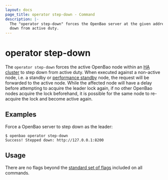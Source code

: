 ```yaml
---
layout: docs
page_title: operator step-down - Command
description: |-
  The "operator step-down" forces the OpenBao server at the given address to step
  down from active duty.
---
```


# operator step-down

The `operator step-down` forces the active OpenBao node within an [HA cluster](/vault/docs/concepts/ha)
to step down from active duty. When executed against a non-active node, i.e. a 
standby or [performance standby](/vault/docs/enterprise/performance-standby) node, 
the request will be forwarded to the active node.  While the 
affected node will have a delay before attempting to acquire 
the leader lock again, if no other OpenBao nodes acquire the
lock beforehand, it is possible for the same node to re-acquire
the lock and become active again.

## Examples

Force a OpenBao server to step down as the leader:

```shell-session
$ openbao operator step-down
Success! Stepped down: http://127.0.0.1:8200
```

## Usage

There are no flags beyond the [standard set of flags](/vault/docs/commands)
included on all commands.
